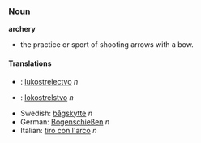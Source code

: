 ===Noun===

'''archery'''

* the practice or sport of shooting arrows with a bow.

====Translations====
*{{sk}}: [[lukostrelectvo]] ''n''
*{{sl}}: [[lokostrelstvo]] ''n''
*Swedish: [[bågskytte]] ''n''
*German: [[Bogenschießen]] ''n''
*Italian: [[tiro con l'arco]] ''n''